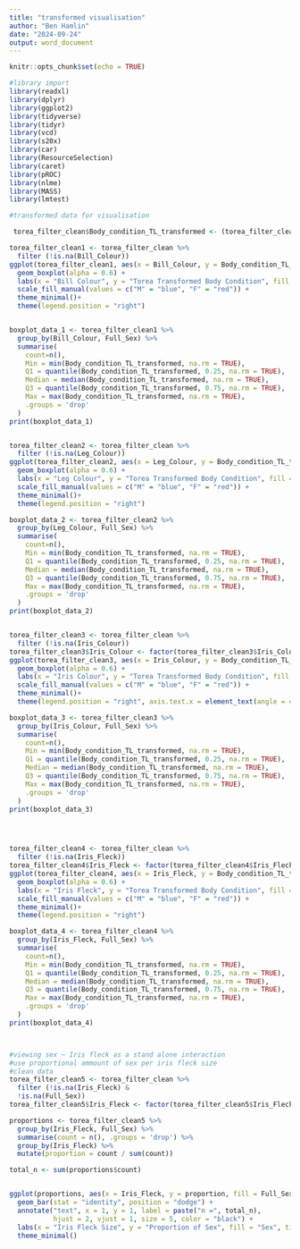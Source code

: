 ---
title: "transformed visualisation"
author: "Ben Hamlin"
date: "2024-09-24"
output: word_document
---

```{r setup, include=FALSE}
knitr::opts_chunk$set(echo = TRUE)
```

```{r}
#library import
library(readxl)
library(dplyr)
library(ggplot2)
library(tidyverse)
library(tidyr)
library(vcd)
library(s20x)
library(car)
library(ResourceSelection)
library(caret)
library(pROC)
library(nlme)
library(MASS)
library(lmtest)
```


```{r}
#transformed data for visualisation 

 torea_filter_clean$Body_condition_TL_transformed <- (torea_filter_clean$Body_condition_TL^-2 - 1) / -2

torea_filter_clean1 <- torea_filter_clean %>%
  filter (!is.na(Bill_Colour))
ggplot(torea_filter_clean1, aes(x = Bill_Colour, y = Body_condition_TL_transformed, fill = Full_Sex)) +
  geom_boxplot(alpha = 0.6) +
  labs(x = "Bill Colour", y = "Torea Transformed Body Condition", fill = "Torea Sex", title = "Torea Transformed Body Condition by Bill Colour and Sex") +
  scale_fill_manual(values = c("M" = "blue", "F" = "red")) +
  theme_minimal()+
  theme(legend.position = "right")


boxplot_data_1 <- torea_filter_clean1 %>%
  group_by(Bill_Colour, Full_Sex) %>%
  summarise(
    count=n(),
    Min = min(Body_condition_TL_transformed, na.rm = TRUE),
    Q1 = quantile(Body_condition_TL_transformed, 0.25, na.rm = TRUE),
    Median = median(Body_condition_TL_transformed, na.rm = TRUE),
    Q3 = quantile(Body_condition_TL_transformed, 0.75, na.rm = TRUE),
    Max = max(Body_condition_TL_transformed, na.rm = TRUE),
    .groups = 'drop'
  )
print(boxplot_data_1)


torea_filter_clean2 <- torea_filter_clean %>%
  filter (!is.na(Leg_Colour))
ggplot(torea_filter_clean2, aes(x = Leg_Colour, y = Body_condition_TL_transformed, fill = Full_Sex)) +
  geom_boxplot(alpha = 0.6) +
  labs(x = "Leg Colour", y = "Torea Transformed Body Condition", fill = "Torea Sex", title = "Torea Transformed Body Condition by Leg Colour and Sex") +
  scale_fill_manual(values = c("M" = "blue", "F" = "red")) +
  theme_minimal()+
  theme(legend.position = "right")

boxplot_data_2 <- torea_filter_clean2 %>%
  group_by(Leg_Colour, Full_Sex) %>%
  summarise(
    count=n(),
    Min = min(Body_condition_TL_transformed, na.rm = TRUE),
    Q1 = quantile(Body_condition_TL_transformed, 0.25, na.rm = TRUE),
    Median = median(Body_condition_TL_transformed, na.rm = TRUE),
    Q3 = quantile(Body_condition_TL_transformed, 0.75, na.rm = TRUE),
    Max = max(Body_condition_TL_transformed, na.rm = TRUE),
    .groups = 'drop'
  )
print(boxplot_data_2)


torea_filter_clean3 <- torea_filter_clean %>%
  filter (!is.na(Iris_Colour))
torea_filter_clean3$Iris_Colour <- factor(torea_filter_clean3$Iris_Colour, levels = c("Brown-red", "Red", "Bright red scarlet", "Scarlet"))
ggplot(torea_filter_clean3, aes(x = Iris_Colour, y = Body_condition_TL_transformed, fill = Full_Sex)) +
  geom_boxplot(alpha = 0.6) +
  labs(x = "Iris Colour", y = "Torea Transformed Body Condition", fill = "Torea Sex", title = "Torea Transformed Body Condition by Iris Colour and Sex") +
  scale_fill_manual(values = c("M" = "blue", "F" = "red")) +
  theme_minimal()+
  theme(legend.position = "right", axis.text.x = element_text(angle = 45, hjust = 1))

boxplot_data_3 <- torea_filter_clean3 %>%
  group_by(Iris_Colour, Full_Sex) %>%
  summarise(
    count=n(),
    Min = min(Body_condition_TL_transformed, na.rm = TRUE),
    Q1 = quantile(Body_condition_TL_transformed, 0.25, na.rm = TRUE),
    Median = median(Body_condition_TL_transformed, na.rm = TRUE),
    Q3 = quantile(Body_condition_TL_transformed, 0.75, na.rm = TRUE),
    Max = max(Body_condition_TL_transformed, na.rm = TRUE),
    .groups = 'drop'
  )
print(boxplot_data_3)




torea_filter_clean4 <- torea_filter_clean %>%
  filter (!is.na(Iris_Fleck))
torea_filter_clean4$Iris_Fleck <- factor(torea_filter_clean4$Iris_Fleck, levels = c("Slight", "Fleck"))
ggplot(torea_filter_clean4, aes(x = Iris_Fleck, y = Body_condition_TL_transformed, fill = Full_Sex)) +
  geom_boxplot(alpha = 0.6) +
  labs(x = "Iris Fleck", y = "Torea Transformed Body Condition", fill = "Torea Sex", title = "Torea Transformed Body Condition by Iris Fleck and Sex") +
  scale_fill_manual(values = c("M" = "blue", "F" = "red")) +
  theme_minimal()+
  theme(legend.position = "right")

boxplot_data_4 <- torea_filter_clean4 %>%
  group_by(Iris_Fleck, Full_Sex) %>%
  summarise(
    count=n(),
    Min = min(Body_condition_TL_transformed, na.rm = TRUE),
    Q1 = quantile(Body_condition_TL_transformed, 0.25, na.rm = TRUE),
    Median = median(Body_condition_TL_transformed, na.rm = TRUE),
    Q3 = quantile(Body_condition_TL_transformed, 0.75, na.rm = TRUE),
    Max = max(Body_condition_TL_transformed, na.rm = TRUE),
    .groups = 'drop'
  )
print(boxplot_data_4)



#viewing sex ~ Iris fleck as a stand alone interaction
#use proportional ammount of sex per iris fleck size
#clean data
torea_filter_clean5 <- torea_filter_clean %>%
  filter (!is.na(Iris_Fleck) &
  !is.na(Full_Sex))
torea_filter_clean5$Iris_Fleck <- factor(torea_filter_clean5$Iris_Fleck, levels = c("Slight", "Fleck"))

proportions <- torea_filter_clean5 %>%
  group_by(Iris_Fleck, Full_Sex) %>%
  summarise(count = n(), .groups = 'drop') %>%
  group_by(Iris_Fleck) %>%
  mutate(proportion = count / sum(count))

total_n <- sum(proportions$count)


ggplot(proportions, aes(x = Iris_Fleck, y = proportion, fill = Full_Sex)) +
  geom_bar(stat = "identity", position = "dodge") +
  annotate("text", x = 1, y = 1, label = paste("n =", total_n), 
           hjust = 2, vjust = 1, size = 5, color = "black") +
  labs(x = "Iris Fleck Size", y = "Proportion of Sex", fill = "Sex", title = "Proportion of Sex by Iris Fleck Size") +
  theme_minimal()

```